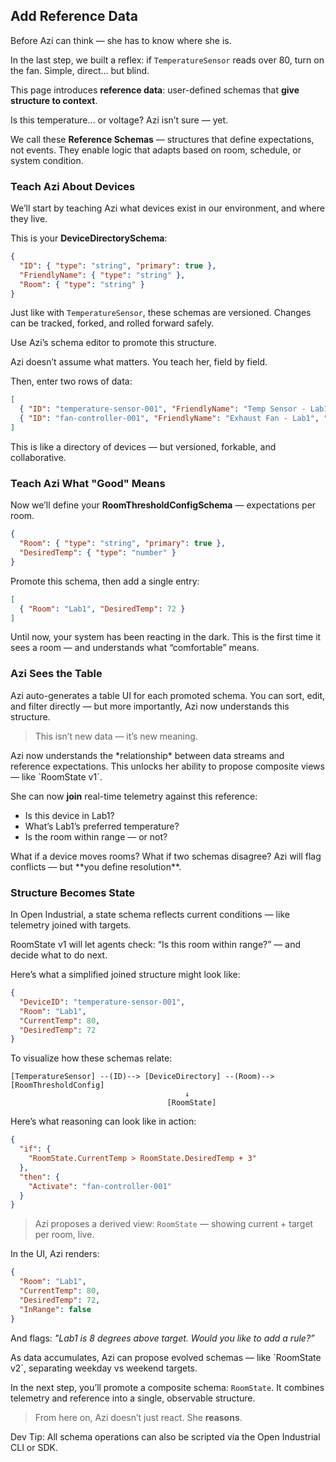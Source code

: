 ## Add Reference Data

Before Azi can think — she has to know where she is.

In the last step, we built a reflex: if `TemperatureSensor` reads over 80, turn on the fan. Simple, direct... but blind.

This page introduces **reference data**: user-defined schemas that **give structure to context**.

<aside class="border-l-4 border-neon-blue pl-4 italic text-neon-blue">
Is this temperature… or voltage? Azi isn’t sure — yet.
</aside>

We call these **Reference Schemas** — structures that define expectations, not events. They enable logic that adapts based on room, schedule, or system condition.

### Teach Azi About Devices

We’ll start by teaching Azi what devices exist in our environment, and where they live.

This is your **DeviceDirectorySchema**:

```json
{
  "ID": { "type": "string", "primary": true },
  "FriendlyName": { "type": "string" },
  "Room": { "type": "string" }
}
```

Just like with `TemperatureSensor`, these schemas are versioned. Changes can be tracked, forked, and rolled forward safely.

Use Azi’s schema editor to promote this structure.

<aside class="border-l-4 border-neon-blue pl-4 italic text-neon-blue">
Azi doesn’t assume what matters. You teach her, field by field.
</aside>

Then, enter two rows of data:

```json
[
  { "ID": "temperature-sensor-001", "FriendlyName": "Temp Sensor - Lab1", "Room": "Lab1" },
  { "ID": "fan-controller-001", "FriendlyName": "Exhaust Fan - Lab1", "Room": "Lab1" }
]
```

<aside class="border-l-4 border-neon-blue pl-4 italic text-neon-blue">
This is like a directory of devices — but versioned, forkable, and collaborative.
</aside>

### Teach Azi What "Good" Means

Now we’ll define your **RoomThresholdConfigSchema** — expectations per room.

```json
{
  "Room": { "type": "string", "primary": true },
  "DesiredTemp": { "type": "number" }
}
```

Promote this schema, then add a single entry:

```json
[
  { "Room": "Lab1", "DesiredTemp": 72 }
]
```

<aside class="border-l-4 border-neon-blue pl-4 italic text-neon-blue">
Until now, your system has been reacting in the dark. This is the first time it sees a room — and understands what “comfortable” means.
</aside>

### Azi Sees the Table

Azi auto-generates a table UI for each promoted schema. You can sort, edit, and filter directly — but more importantly, Azi now understands this structure.

> This isn’t new data — it’s new meaning.

<aside class="border-l-4 border-neon-blue pl-4 italic text-neon-blue">
Azi now understands the *relationship* between data streams and reference expectations. This unlocks her ability to propose composite views — like `RoomState v1`.
</aside>

She can now **join** real-time telemetry against this reference:
- Is this device in Lab1?
- What’s Lab1’s preferred temperature?
- Is the room within range — or not?

<aside class="border-l-4 border-neon-blue pl-4 italic text-neon-blue">
What if a device moves rooms? What if two schemas disagree? Azi will flag conflicts — but **you define resolution**.
</aside>

### Structure Becomes State

In Open Industrial, a state schema reflects current conditions — like telemetry joined with targets.

RoomState v1 will let agents check: “Is this room within range?” — and decide what to do next.

Here’s what a simplified joined structure might look like:

```json
{
  "DeviceID": "temperature-sensor-001",
  "Room": "Lab1",
  "CurrentTemp": 80,
  "DesiredTemp": 72
}
```

To visualize how these schemas relate:

```
[TemperatureSensor] --(ID)--> [DeviceDirectory] --(Room)--> [RoomThresholdConfig]
                                       ↓
                                   [RoomState]
```

Here’s what reasoning can look like in action:

```json
{
  "if": {
    "RoomState.CurrentTemp > RoomState.DesiredTemp + 3"
  },
  "then": {
    "Activate": "fan-controller-001"
  }
}
```

> Azi proposes a derived view: `RoomState` — showing current + target per room, live.

In the UI, Azi renders:
```json
{
  "Room": "Lab1",
  "CurrentTemp": 80,
  "DesiredTemp": 72,
  "InRange": false
}
```
And flags: _"Lab1 is 8 degrees above target. Would you like to add a rule?”_

<aside class="border-l-4 border-neon-blue pl-4 italic text-neon-blue">
As data accumulates, Azi can propose evolved schemas — like `RoomState v2`, separating weekday vs weekend targets.
</aside>

In the next step, you’ll promote a composite schema: `RoomState`. It combines telemetry and reference into a single, observable structure.

> From here on, Azi doesn’t just react. She **reasons**.

<aside class="border-l-4 border-neon-blue pl-4 italic text-neon-blue">
Dev Tip: All schema operations can also be scripted via the Open Industrial CLI or SDK.
</aside>
